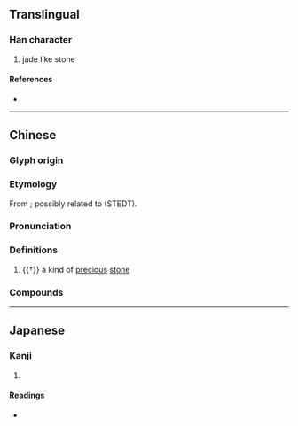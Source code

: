 {{character info}}
==Translingual==

===Han character===
{{Han char|rn=96|rad=玉|as=08|sn=12|four=17132|canj=MGNME,MGVNE|ids=⿰𤣩录}}

# jade like stone

====References====
* {{Han ref|kx=0735.030|dkj=21070|dj=1147.010|hdz=21124.090|uh=742D|ud=29741|bh=DAA3|bd=55971}}

----

==Chinese==
{{zh-forms}}

===Glyph origin===
{{Han etym}}

===Etymology===
From {{inh|zh|sit-pro|*r-lu(ŋ/k)||stone}}; possibly related to {{och-l|玉}} (STEDT).

===Pronunciation===
{{zh-pron
|m=lù
|c=luk6
|mc=y
|oc=y
|cat=n
}}

===Definitions===
{{zh-hanzi}}

# {{†}} a kind of [[precious]] [[stone]]

===Compounds===
{{zh-der|珞琭|琭琭|琭簌|琱琭|瑛琭}}

----

==Japanese==

===Kanji===
{{ja-kanji|grade=|rs=玉08}}

# {{rfdef|ja|sort=玉08}}

====Readings====
* {{ja-readings|on=[[こく]] (koku)|kun=[[たま]] (tama)|nanori=}}